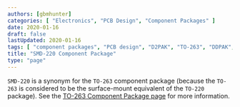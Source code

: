 ```yaml
---
authors: [gbmhunter]
categories: [ "Electronics", "PCB Design", "Component Packages" ]
date: 2020-01-16
draft: false
lastUpdated: 2020-01-16
tags: [ "component packages", "PCB design", "D2PAK", "TO-263", "DDPAK", "TO-263AB", "TO-279", "SMD-220", "TO-220" ]
title: "SMD-220 Component Package"
type: "page"
---
```



`SMD-220` is a synonym for the `TO-263` component package (because the `TO-263` is considered to be the surface-mount equivalent of the `TO-220` package). See the [TO-263 Component Package page](/pcb-design/component-packages/to-263-component-package) for more information.
